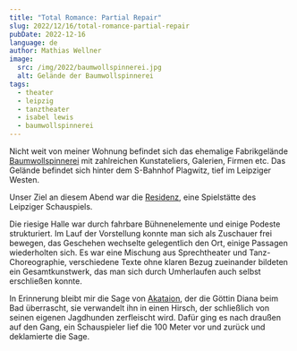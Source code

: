 ```yaml
---
title: "Total Romance: Partial Repair"
slug: 2022/12/16/total-romance-partial-repair
pubDate: 2022-12-16
language: de
author: Mathias Wellner
image:
  src: /img/2022/baumwollspinnerei.jpg
  alt: Gelände der Baumwollspinnerei
tags:
  - theater
  - leipzig
  - tanztheater
  - isabel lewis
  - baumwollspinnerei
---
```



Nicht weit von meiner Wohnung befindet sich das ehemalige Fabrikgelände [Baumwollspinnerei](https://www.spinnerei.de/) mit zahlreichen Kunstateliers, Galerien, Firmen etc. Das Gelände befindet sich hinter dem S-Bahnhof Plagwitz, tief im Leipziger Westen.

<ResponsiveImage
  src="/img/2022/baumwollspinnerei.jpg"
  alt="Gelände der Baumwollspinnerei"
  aspectRatio="4:3"
/>

Unser Ziel an diesem Abend war die [Residenz](https://www.spinnerei.de/mieter/residenz-schauspiel-leipzig/), eine Spielstätte des Leipziger Schauspiels.

<ResponsiveImage
  src="/img/2022/eingang.jpg"
  alt="Eingang zur Residenz"
  aspectRatio="4:3"
/>

Die riesige Halle war durch fahrbare Bühnenelemente und einige Podeste strukturiert. Im Lauf der Vorstellung konnte man sich als Zuschauer frei bewegen, das Geschehen wechselte gelegentlich den Ort, einige Passagen wiederholten sich. Es war eine Mischung aus Sprechtheater und Tanz-Choreographie, verschiedene Texte ohne klaren Bezug zueinander bildeten ein Gesamtkunstwerk, das man sich durch Umherlaufen auch selbst erschließen konnte.

<ResponsiveImage src="/img/2022/halle.jpg" alt="Halle" aspectRatio="4:3" />

In Erinnerung bleibt mir die Sage von [Akataion](https://de.wikipedia.org/wiki/Aktaion), der die Göttin Diana beim Bad überrascht, sie verwandelt ihn in einen Hirsch, der schließlich von seinen eigenen Jagdhunden zerfleischt wird. Dafür ging es nach draußen auf den Gang, ein Schauspieler lief die 100 Meter vor und zurück und deklamierte die Sage.
